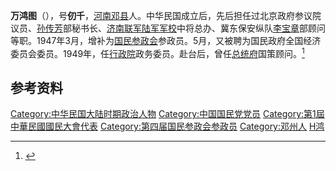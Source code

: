 '''万鸿图'''（{{bd|1885年||1960年|12月21日}}），号'''仞千'''，[[河南|河南]][[邓县|邓县]]人。中华民国成立后，先后担任过北京政府参议院议员、[[孙传芳|孙传芳]]部秘书长、[[济南联军陆军军校|济南联军陆军军校]]中将总办、冀东保安纵队[[李宝章|李宝章]]部顾问等职。1947年3月，增补为[[国民参政会|国民参政会]]参政员。5月，又被聘为国民政府全国经济委员会委员。1949年，任[[行政院|行政院]]政务委员。赴台后，曾任[[总统府|总统府]]国策顾问。<ref>{{cite book|title=《中国国民党百年人物全书》|publisher=团结出版社|year=2005}}</ref>

== 参考资料 ==
{{reflist}}

{{DEFAULTSORT:Wan万}}
[[Category:中华民国大陆时期政治人物|Category:中华民国大陆时期政治人物]]
[[Category:中国国民党党员|Category:中国国民党党员]]
[[Category:第1屆中華民國國民大會代表|Category:第1屆中華民國國民大會代表]]
[[Category:第四届国民参政会参政员|Category:第四届国民参政会参政员]]
[[Category:邓州人|Category:邓州人]]
[[Category:万姓|H鸿]]